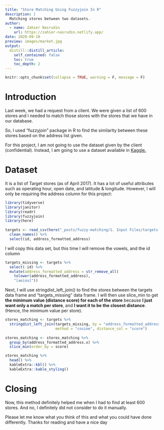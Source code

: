```yaml
---
title: "Store Matching Using Fuzzyjoin In R"
description: |
  Matching stores between two datasets.
author:
  - name: Zahier Nasrudin
    url: https://zahier-nasrudin.netlify.app/
date: 2020-09-10
preview: images/market.jpg
output:
  distill::distill_article:
    self_contained: false
    toc: true
    toc_depth: 2
---
```



```r
knitr::opts_chunk$set(collapse = TRUE, warning = F, message = F)
```

# Introduction

Last week, we had a request from a client. We were given a list of 600 stores and I needed to match those stores with the stores that we have in our database.

So, I used "fuzzyjoin" package in R to find the similarity between these stores based on the address list given.

For this project, I am not going to use the dataset given by the client (confidential). Instead, I am going to use a dataset available in [Kaggle.](https://www.kaggle.com/ben1989/target-store-dataset)

# Dataset

It is a list of Target stores (as of April 2017). It has a lot of useful attributes such as operating hour, open date, and latitude & longitude. However, I will only be requiring the address column for this project:

```r

library(tidyverse)
library(janitor)
library(readr)
library(fuzzyjoin)
library(here)
 
targets <- read_csv(here("_posts/fuzzy-matching/1. Input Files/targets.csv")) %>%
  clean_names() %>%
  select(id, address_formatted_address)
```

I will copy this data set, but this time I will remove the vowels, and the id column

```r
targets_missing <- targets %>%
  select(-id) %>%
  mutate(address_formatted_address = str_remove_all(
    tolower(address_formatted_address), 
    "[aeiou]"))

```

Next, I will use stringdist\_left\_join() to find the stores between the targets data frame and "targets\_missing" data frame. I will then use slice\_min to get **the minimum value (distance score) for each of the store** because **I just want only a match per store**, and **I want it to be the closest distance**. (Hence, the minimum value per store).

```r
stores_matching <- targets %>%
  stringdist_left_join(targets_missing, by = "address_formatted_address",
                       method = "cosine", distance_col = "score")
 
stores_matching <- stores_matching %>%
  group_by(address_formatted_address.x) %>%
  slice_min(order_by = score)

```

```r
stores_matching %>%
  head() %>%
  kableExtra::kbl() %>%
  kableExtra::kable_styling()
```

# Closing

Now, this method definitely helped me when I had to find at least 600 stores. And no, I definitely did not consider to do it manually.

Please let me know what you think of this and what you could have done differently. Thanks for reading and have a nice day

